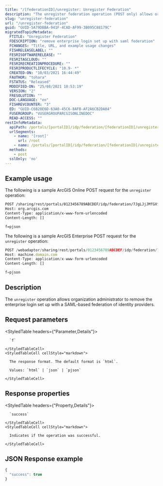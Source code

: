 ```yaml
---
title: "/[federationID]/unregister: Unregister Federation"
description: "The unregister federation operation (POST only) allows organization administrator to remove the enterprise login set up with a SAML-based federation of identity providers."
slug: "unregister-federation"
url: "/unregister-federation"
guid: "GUID-5A79DBBA-941F-4CAD-AF99-3B095C88179C"
migratedTopicMetadata:
  FTITLE: "Unregister Federation"
  FDESCRIPTION: "remove enterprise login set up with saml federation"
  FCHANGES: "Title, URL, and example usage changes"
  FISHRELEASELABEL: ""
  FESRISOFTWARERELEASE: ""
  FESRITAGCLOUD: ""
  FESRIRECREATIONPROCEDURE: ""
  FESRIPRODUCTLIFECYCLE: "10.9- *"
  CREATED-ON: "10/03/2021 16:44:49"
  FAUTHOR: "tohara"
  FSTATUS: "Released"
  MODIFIED-ON: "25/08/2021 10:53:19"
  VERSION: "2"
  FRESOLUTION: ""
  DOC-LANGUAGE: "en"
  FISHREVCOUNTER: "3"
  ED: "GUID-C6B28E6D-63A0-45C6-8AFB-AF2A6CB2DA84"
  FUSERGROUP: "VUSERGROUPARCGISONLINEDOC"
  READ-ACCESS: ""
restInfoMetadata:
  apiPath: /portals/[portalID]/idp/federation/[federationID]/unregister
  urlSegments:
    - name: '[root]'
      url: /root
    - name: /portals/[portalID]/idp/federation/[federationID]/unregister
  methods:
    - post
  sslOnly: 'no'
---
```


## Example usage

The following is a sample ArcGIS Online POST request for the `unregister` operation:

```markdown
POST /sharing/rest/portals/0123456789ABCDEF/idp/federation/7JgLJjJMfGXfDops/unregister HTTP/1.1
Host: org.arcgis.com
Content-Type: application/x-www-form-urlencoded
Content-Length: []

f=pjson

```

The following is a sample ArcGIS Enterprise POST request for the `unregister` operation:

```javascript
POST /webadaptor/sharing/rest/portals/0123456789ABCDEF/idp/federation/7JgLJjJMfGXfDops/unregister HTTP/1.1
Host: machine.domain.com
Content-Type: application/x-www-form-urlencoded
Content-Length: []

f=pjson

```

## Description

The `unregister` operation allows organization administrator to remove the enterprise login set up with a SAML-based federation of identity providers.


##  Request parameters

<StyledTable headers={"Parameter,Details"}>
  <StyledTableRow>
    <StyledTableCell cellStyle="markdown">

      `f` 

    </StyledTableCell>
    <StyledTableCell cellStyle="markdown">

      The response format. The default format is `html`.

      Values: `html` | `json` | `pjson`

    </StyledTableCell>
  </StyledTableRow>
</StyledTable>


## Response properties

<StyledTable headers={"Property,Details"}>
  <StyledTableRow>
    <StyledTableCell cellStyle="markdown">

      `success` 

    </StyledTableCell>
    <StyledTableCell cellStyle="markdown">

      Indicates if the operation was successful.

    </StyledTableCell>
  </StyledTableRow>
</StyledTable>


## JSON Response example

```javascript
{
  "success": true
}
```
